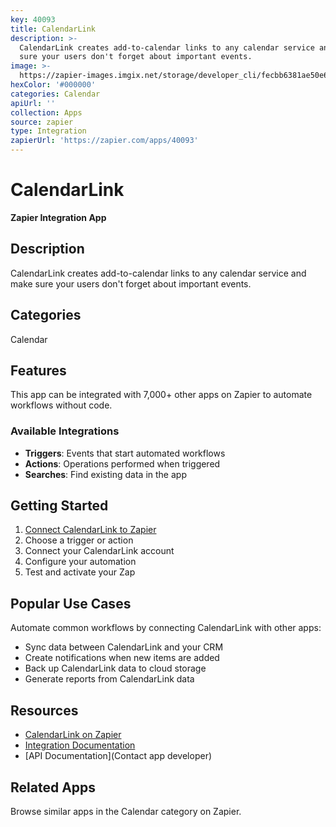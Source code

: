```yaml
---
key: 40093
title: CalendarLink
description: >-
  CalendarLink creates add-to-calendar links to any calendar service and make
  sure your users don't forget about important events.
image: >-
  https://zapier-images.imgix.net/storage/developer_cli/fecbb6381ae50e6121a569f042cc0aa8.png?auto=format%2Ccompress&ixlib=python-3.0.0&q=50
hexColor: '#000000'
categories: Calendar
apiUrl: ''
collection: Apps
source: zapier
type: Integration
zapierUrl: 'https://zapier.com/apps/40093'
---
```

# CalendarLink

**Zapier Integration App**

## Description

CalendarLink creates add-to-calendar links to any calendar service and make sure your users don't forget about important events.

## Categories

Calendar

## Features

This app can be integrated with 7,000+ other apps on Zapier to automate workflows without code.

### Available Integrations

- **Triggers**: Events that start automated workflows
- **Actions**: Operations performed when triggered
- **Searches**: Find existing data in the app

## Getting Started

1. [Connect CalendarLink to Zapier](https://zapier.com/apps/40093)
2. Choose a trigger or action
3. Connect your CalendarLink account
4. Configure your automation
5. Test and activate your Zap

## Popular Use Cases

Automate common workflows by connecting CalendarLink with other apps:

- Sync data between CalendarLink and your CRM
- Create notifications when new items are added
- Back up CalendarLink data to cloud storage
- Generate reports from CalendarLink data

## Resources

- [CalendarLink on Zapier](https://zapier.com/apps/40093)
- [Integration Documentation](https://zapier.com/apps/40093/integrations)
- [API Documentation](Contact app developer)

## Related Apps

Browse similar apps in the Calendar category on Zapier.
